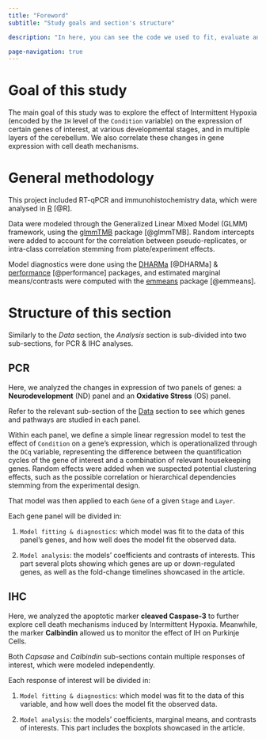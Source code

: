 ```yaml
---
title: "Foreword"
subtitle: "Study goals and section's structure"

description: "In here, you can see the code we used to fit, evaluate and interrogate our models, as well as its outputs (e.g. tables, plots, ...)"

page-navigation: true
---
```


# Goal of this study

The main goal of this study was to explore the effect of Intermittent Hypoxia (encoded by the `IH` level of the `Condition` variable) on the expression of certain genes of interest, at various developmental stages, and in multiple layers of the cerebellum. We also correlate these changes in gene expression with cell death mechanisms.


# General methodology

This project included RT-qPCR and immunohistochemistry data, which were analysed in [R](https://www.r-project.org/) [@R]. 

Data were modeled through the Generalized Linear Mixed Model (GLMM) framework, using the [glmmTMB](https://glmmtmb.github.io/glmmTMB/) package [@glmmTMB]. Random intercepts were added to account for the correlation between pseudo-replicates, or intra-class correlation stemming from plate/experiment effects.

Model diagnostics were done using the [DHARMa](https://florianhartig.github.io/DHARMa/) [@DHARMa] & [performance](https://easystats.github.io/performance/) [@performance] packages, and estimated marginal means/contrasts were computed with the [emmeans](https://github.com/rvlenth/emmeans) package [@emmeans].


# Structure of this section

Similarly to the *Data* section, the *Analysis* section is sub-divided into two sub-sections, for PCR & IHC analyses.

## PCR

Here, we analyzed the changes in expression of two panels of genes: a **Neurodevelopment** (ND) panel and an **Oxidative Stress** (OS) panel.

::: {.callout-note .column-margin appearance="simple"}
Refer to the relevant sub-section of the [Data](/content/data/) section to see which genes and pathways are studied in each panel.
:::

Within each panel, we define a simple linear regression model to test the effect of `Condition` on a gene's expression, which is operationalized through the `DCq` variable, representing the difference between the quantification cycles of the gene of interest and a combination of relevant housekeeping genes. 
Random effects were added when we suspected potential clustering effects, such as the possible correlation or hierarchical dependencies stemming from the experimental design. 

That model was then applied to each `Gene` of a given `Stage` and `Layer`.

::: {.callout-tip appearance="simple"}

Each gene panel will be divided in: 

1) `Model fitting & diagnostics`: which model was fit to the data of this panel's genes, and how well does the model fit the observed data.

2) `Model analysis`: the models' coefficients and contrasts of interests. This part several plots showing which genes are up or down-regulated genes, as well as the fold-change timelines showcased in the article.

:::

## IHC

Here, we analyzed the apoptotic marker **cleaved Caspase-3** to further explore cell death mechanisms induced by Intermittent Hypoxia. Meanwhile, the marker **Calbindin** allowed us to monitor the effect of IH on Purkinje Cells.

Both *Capsase* and *Calbindin* sub-sections contain multiple responses of interest, which were modeled independently. 

::: {.callout-tip appearance="simple"}

Each response of interest will be divided in: 

1) `Model fitting & diagnostics`: which model was fit to the data of this variable, and how well does the model fit the observed data.

2) `Model analysis`: the models' coefficients, marginal means, and contrasts of interests. This part includes the boxplots showcased in the article.

:::
